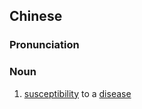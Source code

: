 ==Chinese==
{{zh-forms|type=21}}

===Pronunciation===
{{zh-pron
|m=yìgǎnxìng
|cat=n
}}

===Noun===
{{zh-noun}}

# {{lb|zh|epidemiology}} [[susceptibility]] to a [[disease]]